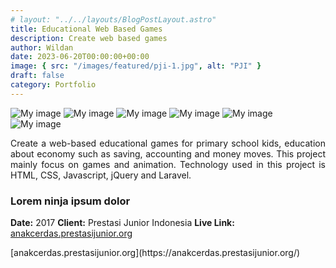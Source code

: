 ```yaml
---
# layout: "../../layouts/BlogPostLayout.astro"
title: Educational Web Based Games
description: Create web based games
author: Wildan
date: 2023-06-20T00:00:00+00:00
image: { src: "/images/featured/pji-1.jpg", alt: "PJI" }
draft: false
category: Portfolio
---
```


<div class="flex flex-col gap-5 m-auto">
  <img
    class="w-full object-cover object-center"
    style="object-fit:cover"
    src="https://res.cloudinary.com/durazwzzx/image/upload/v1695655205/portfolio/pji-1_dzjq5b.jpg"
    alt="My image"
  />
  <img
    class="w-full object-cover object-center"
    style="object-fit:cover"
    src="https://res.cloudinary.com/durazwzzx/image/upload/v1695655207/portfolio/pji-2_zolhql.jpg"
    alt="My image"
  />
  <img
    class="w-full object-cover object-center"
    style="object-fit:cover"
    src="https://res.cloudinary.com/durazwzzx/image/upload/v1695655205/portfolio/pji-3_yovjiq.jpg"
    alt="My image"
  />
  <img
    class="w-full object-cover object-center"
    style="object-fit:cover"
    src="https://res.cloudinary.com/durazwzzx/image/upload/v1695655208/portfolio/pji-4_jpnqvt.jpg"
    alt="My image"
  />
  <img
    class="w-full object-cover object-center"
    style="object-fit:cover"
    src="https://res.cloudinary.com/durazwzzx/image/upload/v1695655207/portfolio/pji-5_ddel9x.jpg"
    alt="My image"
  />
  <img
    class="w-full object-cover object-center"
    style="object-fit:cover"
    src="https://res.cloudinary.com/durazwzzx/image/upload/v1695655206/portfolio/pji-6_yviik4.jpg"
    alt="My image"
  />
</div>

<p align="justify">
  Create a web-based educational games for primary school kids, education about
  economy such as saving, accounting and money moves. This project mainly focus
  on games and animation. Technology used in this project is HTML, CSS,
  Javascript, jQuery and Laravel.
</p>

### Lorem ninja ipsum dolor

<p class="flex flex-col text-center">
<span><strong>Date:</strong> 2017</span>
<span><strong>Client:</strong> Prestasi Junior Indonesia</span>
<span><strong>Live Link:</strong> <a href="https://anakcerdas.prestasijunior.org/" >anakcerdas.prestasijunior.org</a></span>

</p>
[anakcerdas.prestasijunior.org](https://anakcerdas.prestasijunior.org/)

